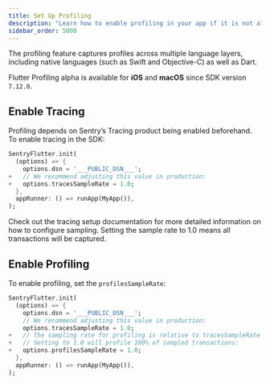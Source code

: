 ```yaml
---
title: Set Up Profiling
description: "Learn how to enable profiling in your app if it is not already set up."
sidebar_order: 5000
---
```


<PlatformContent includePath="profiling/index/preface" />
<PlatformContent includePath="profiling/index/why-profiling" />

The profiling feature captures profiles across multiple language layers, including native languages (such as Swift and Objective-C) as well as Dart.

<Note>

Flutter Profiling alpha is available for **iOS** and **macOS** since SDK version `7.12.0`.

</Note>

## Enable Tracing

Profiling depends on Sentry’s Tracing product being enabled beforehand. To enable tracing in the SDK:


```dart {diff}
SentryFlutter.init(
  (options) => {
    options.dsn = '___PUBLIC_DSN___';
+   // We recommend adjusting this value in production:
+   options.tracesSampleRate = 1.0;
  },
  appRunner: () => runApp(MyApp()),
);
```

Check out the <PlatformLink to="/tracing/">tracing setup documentation</PlatformLink> for more detailed information on how to configure sampling. Setting the sample rate to 1.0 means all transactions will be captured.

## Enable Profiling

To enable profiling, set the `profilesSampleRate`:


```dart {diff}
SentryFlutter.init(
  (options) => {
    options.dsn = '___PUBLIC_DSN___';
    // We recommend adjusting this value in production:
    options.tracesSampleRate = 1.0;
+   // The sampling rate for profiling is relative to tracesSampleRate
+   // Setting to 1.0 will profile 100% of sampled transactions:
+   options.profilesSampleRate = 1.0;
  },
  appRunner: () => runApp(MyApp()),
);
```
